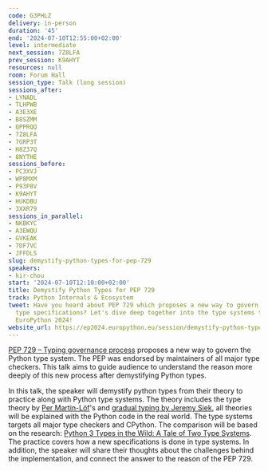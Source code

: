 ```yaml
---
code: G3PHLZ
delivery: in-person
duration: '45'
end: '2024-07-10T12:55:00+02:00'
level: intermediate
next_session: 7Z8LFA
prev_session: K9AHYT
resources: null
room: Forum Hall
session_type: Talk (long session)
sessions_after:
- LYNADL
- TLHPWB
- A3E3XE
- B8SZMM
- QPPRQQ
- 7Z8LFA
- 7GRP3T
- H8Z37Q
- 8NYTHE
sessions_before:
- PC3XVJ
- WP8MXM
- P93P8V
- K9AHYT
- HUKDBU
- 3XXR79
sessions_in_parallel:
- NKBKYC
- A3EWQU
- GVKEAK
- 7DF7VC
- JFFDLS
slug: demystify-python-types-for-pep-729
speakers:
- kir-chou
start: '2024-07-10T12:10:00+02:00'
title: Demystify Python Types for PEP 729
track: Python Internals & Ecosystem
tweet: Have you heard about PEP 729 which proposes a new way to govern the Python's
  type specifications? Let's dive deep together into the type systems together in
  EuroPython 2024!
website_url: https://ep2024.europython.eu/session/demystify-python-types-for-pep-729
---
```


[PEP 729 – Typing governance process](https://peps.python.org/pep-0729/) proposes a new way to govern the Python type system. The PEP was endorsed by maintainers of all major type checkers. This talk aims to guide audience to understand the reason more deeply of this new process after demystifying Python types.

In this talk, the speaker will demystify python types from their theory to practice along with Python type systems. The theory includes the type theory by [Per Martin-Löf](https://en.wikipedia.org/wiki/Per_Martin-L%C3%B6f)'s and [gradual typing by Jeremy Siek](http://scheme2006.cs.uchicago.edu/13-siek.pdf), all theories will be explained with the Python code in the real world. The type systems targets all major type checkers and CPython. The comparison will be based on the research: [Python 3 Types in the Wild: A Tale of Two Type Systems](https://www.cs.rpi.edu/~milanova/docs/dls2020.pdf). The practice covers how a new specifications is done in type systems. In addition, the speaker will share their thoughts about the challenges behind the implementation, and connect the answer to the reason of the PEP 729.
